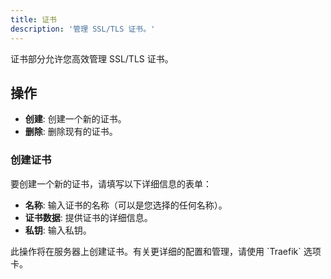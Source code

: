 ```yaml
---
title: 证书
description: '管理 SSL/TLS 证书。'
---
```


证书部分允许您高效管理 SSL/TLS 证书。

## 操作

- **创建**: 创建一个新的证书。
- **删除**: 删除现有的证书。

### 创建证书

要创建一个新的证书，请填写以下详细信息的表单：

- **名称**: 输入证书的名称（可以是您选择的任何名称）。
- **证书数据**: 提供证书的详细信息。
- **私钥**: 输入私钥。

<Callout>
此操作将在服务器上创建证书。有关更详细的配置和管理，请使用 `Traefik` 选项卡。
</Callout>
